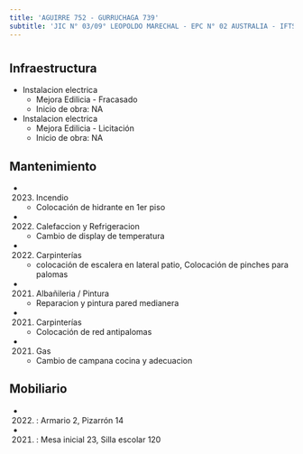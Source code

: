 ```yaml
---
title: 'AGUIRRE 752 - GURRUCHAGA 739'
subtitle: 'JIC N° 03/09° LEOPOLDO MARECHAL - EPC N° 02 AUSTRALIA - IFTS N° 20'
---
```


#
## Infraestructura

* Instalacion electrica 
    + Mejora Edilicia - Fracasado 
    + Inicio de obra: NA 


* Instalacion electrica 
    + Mejora Edilicia - Licitación 
    + Inicio de obra: NA 






## Mantenimiento

*  (2023) Incendio 
    + Colocación de hidrante en 1er piso

*  (2022) Calefaccion y Refrigeracion 
    + Cambio de display de temperatura

*  (2022) Carpinterías 
    + colocación de escalera en lateral patio, Colocación de pinches para palomas

*  (2021) Albañileria / Pintura 
    + Reparacion y pintura pared medianera

*  (2021) Carpinterías 
    + Colocación de red antipalomas

*  (2021) Gas 
    + Cambio de campana cocina y adecuacion





## Mobiliario

*  (2022) : Armario 2, Pizarrón 14 

*  (2021) : Mesa inicial 23, Silla escolar 120 



